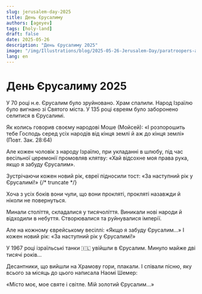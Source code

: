 ```yaml
---
slug: jerusalem-day-2025
title: День Єрусалиму
authors: [ageyev]
tags: [holy-land]
draft: false
date: 2025-05-26
description: "День Єрусалиму 2025"
image: "/img/Illustrations/blog/2025-05-26-Jerusalem-Day/paratroopers-at-western-wall-1967.jpg"
lang: en
---
```



# День Єрусалиму 2025

У 70 році н.е. Єрусалим було зруйновано. Храм спалили. Народ Ізраїлю було вигнано зі Святого міста. У 135 році євреям було заборонено селитися в Єрусалимі.

Як колись говорив своєму народові Моше (Мойсей): «І розпорошить тебе Господь серед усіх народів від кінця землі й аж до кінця землі» (Повт. Зак. 28:64)

Але кожен чоловік з народу Ізраїлю, при укладанні в шлюбу, під час весільної церемонії промовляв клятву: «Хай відсохне моя права рука, якщо я забуду Єрусалим».

Зустрічаючи кожен новий рік, євреї підносили тост: «За наступний рік у Єрусалимі!»
{/* truncate */}

Хоча з усіх боків вони чули, що вони прокляті, прокляті назавжди й ніколи не повернуться.

Минали століття, складалися у тисячоліття. Виникали нові народи й відходили в небуття. Створювалися та руйнувалися імперії.

Але на кожному єврейському весіллі: «Якщо я забуду Єрусалим...» І кожен новий рік: «За наступний рік у Єрусалимі!»

У 1967 році ізраїльські танки 🇮🇱 увійшли в Єрусалим. Минуло майже дві тисячі років...

Десантники, що вийшли на Храмову гори, плакали. І співали пісню, яку всього за місяць до цього написала Наомі Шемер:

«Місто моє, мое святе і світле. Мій золотий Єрусалим...»

<LiteYouTubeEmbed
    id="aG2s9Sp7tKg"
    title='עפרה חזה - ירושלים של זהב'
    noCookie={false}
/>
